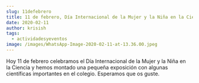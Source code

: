 ```yaml
---
slug: 11defebrero
title: 11 de febrero, Día Internacional de la Mujer y la Niña en la Ciencia
date: 2020-02-11
author: krisish
tags:
  - actividadesyeventos
image: /images/WhatsApp-Image-2020-02-11-at-13.36.00.jpeg
---
```

Hoy 11 de febrero celebramos el Día Internacional de la Mujer y la Niña en la Ciencia y hemos montado una pequeña exposición con algunas científicas importantes en el colegio. Esperamos que os guste.

![]()